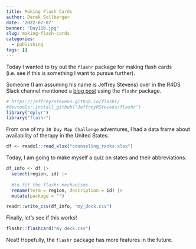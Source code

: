 ```yaml
---
title: Making Flash Cards
author: Derek Sollberger
date: '2022-07-07'
banner: "Day11b.jpg"
slug: making-flash-cards
categories:
  - publishing
tags: []
---
```


Today I wanted to try out the `flashr` package for making flash cards (i.e. see if this is something I want to pursue further).

Someone (I am assuming his name is Jeffrey Stevens) over in the R4DS Slack channel mentioned a [blog post](https://jeffreyrstevens.github.io/flashr/) using the `flashr` package.


```r
# https://jeffreyrstevens.github.io/flashr/
#devtools::install_github("JeffreyRStevens/flashr")
library("dplyr")
library("flashr")
```

From one of my `30 Day Map Challenge` adventures, I had a data frame about availability of therapy in the United States.  

```r
df <- readxl::read_xlsx("counseling_ranks.xlsx")
```

Today, I am going to make myself a quiz on states and their abbreviations.

```r
df_info <- df |>
  select(region, id) |>
  
  #to fit the flashr mechanisms
  rename(term = region, description = id) |>
  mutate(package = "")
```

```r
readr::write_csv(df_info, "my_deck.csv")
```

Finally, let's see if this works!

```r
flashr::flashcard("my_deck.csv")
```

Neat!  Hopefully, the `flashr` package has more features in the future.
